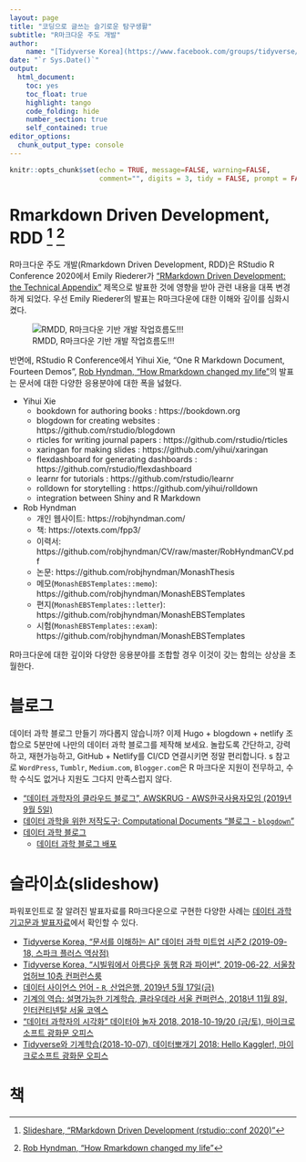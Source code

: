 ```yaml
---
layout: page
title: "코딩으로 글쓰는 슬기로운 탐구생활"
subtitle: "R마크다운 주도 개발"
author:
    name: "[Tidyverse Korea](https://www.facebook.com/groups/tidyverse/)"
date: "`r Sys.Date()`"
output:
  html_document: 
    toc: yes
    toc_float: true
    highlight: tango
    code_folding: hide
    number_section: true
    self_contained: true
editor_options: 
  chunk_output_type: console
---
```


```r
knitr::opts_chunk$set(echo = TRUE, message=FALSE, warning=FALSE,
                      comment="", digits = 3, tidy = FALSE, prompt = FALSE, fig.align = 'center')

```

# Rmarkdown Driven Development, RDD [^RDD] [^time-series] {#RDD}

[^RDD]: [Slideshare, "RMarkdown Driven Development (rstudio::conf 2020)"](https://www.slideshare.net/EmilyRiederer/rmarkdown-driven-development-rstudioconf-2020)

[^time-series]: [Rob Hyndman, "How Rmarkdown changed my life"](https://robjhyndman.com/seminars/rmarkdown/)

R마크다운 주도 개발(Rmarkdown Driven Development, RDD)은 RStudio R Conference 2020에서 Emily Riederer가 ["RMarkdown Driven Development: the Technical Appendix"](https://emilyriederer.netlify.com/post/rmddd-tech-appendix/) 제목으로 발표한 것에 영향을 받아 관련 내용을 대폭 변경하게 되었다. 우선 Emily Riederer의 발표는 R마크다운에 대한 이해와 깊이를 심화시켰다.

![RMDD, R마크다운 기반 개발 작업흐름도!!!](fig/rmdd-tech-appendix.png)

반면에, RStudio R Conference에서 Yihui Xie, "One R Markdown Document, Fourteen Demos", [Rob Hyndman, "How Rmarkdown changed my life"](https://github.com/robjhyndman/Rmarkdown2020)의 발표는 문서에 대한 다양한 응용분야에 대한 폭을 넗혔다.

- Yihui Xie 
    - bookdown for authoring books : https://bookdown.org
    - blogdown for creating websites : https://github.com/rstudio/blogdown
    - rticles for writing journal papers : https://github.com/rstudio/rticles
    - xaringan for making slides : https://github.com/yihui/xaringan
    - flexdashboard for generating dashboards : https://github.com/rstudio/flexdashboard
    - learnr for tutorials : https://github.com/rstudio/learnr
    - rolldown for storytelling : https://github.com/yihui/rolldown
    - integration between Shiny and R Markdown
- Rob Hyndman
    - 개인 웹사이트: https://robjhyndman.com/
    - 책: https://otexts.com/fpp3/
    - 이력서: https://github.com/robjhyndman/CV/raw/master/RobHyndmanCV.pdf
    - 논문: https://github.com/robjhyndman/MonashThesis
    - 메모(`MonashEBSTemplates::memo`): https://github.com/robjhyndman/MonashEBSTemplates
    - 편지(`MonashEBSTemplates::letter`): https://github.com/robjhyndman/MonashEBSTemplates
    - 시험(`MonashEBSTemplates::exam`): https://github.com/robjhyndman/MonashEBSTemplates

R마크다운에 대한 깊이와 다양한 응용분야를 조합할 경우 이것이 갖는 함의는 상상을 초월한다.

# 블로그 {#rmarkdown-blog}

데이터 과학 블로그 만들기 까다롭지 않습니까? 이제 Hugo + blogdown + netlify 조합으로 5분만에 나만의 데이터 과학 블로그를 제작해 보세요. 놀랍도록 간단하고, 강력하고, 재현가능하고, GitHub + Netlify를 CI/CD 연결시키면 정말 편리합니다.
s
참고로 `WordPress`, `Tumblr`, `Medium.com`, `Blogger.com`은 R 마크다운 지원이 전무하고, 수학 수식도 없거나 지원도 그다지 만족스럽지 않다.

- ["데이터 과학자의 클라우드 블로그", AWSKRUG - AWS한국사용자모임 (2019년 9월 5일)](https://statkclee.github.io/ds-authoring/ds-blog-aws-cloud.html)
- [데이터 과학을 위한 저작도구: Computational Documents "블로그 - `blogdown`"](https://statkclee.github.io/comp_document/ds-blogdown.html)
- [데이터 과학 블로그](http://xwmooc.netlify.com/)
    - [데이터 과학 블로그 배포](http://xwmooc.netlify.com/2017/09/15/%EB%8D%B0%EC%9D%B4%ED%84%B0-%EA%B3%BC%ED%95%99-%EB%B8%94%EB%A1%9C%EA%B7%B8-%EB%B0%B0%ED%8F%AC/)
    
# 슬라이쇼(slideshow) {#rmarkdown-slideshow}

파워포인트로 잘 알려진 발표자료를 R마크다운으로 구현한 다양한 사례는 [데이터 과학 기고문과 발표자료](https://statkclee.github.io/ds-authoring/)에서 확인할 수 있다.

- [Tidyverse Korea, "문서를 이해하는 AI" 데이터 과학 미트업 시즌2 (2019-09-18, 스파크 플러스 역삼점)](https://statkclee.github.io/ds-authoring/ds-document-ai.html)
- [Tidyverse Korea, "시빌워에서 아름다운 동행 R과 파이썬", 2019-06-22, 서울창업허브 10층 컨퍼런스룸](https://statkclee.github.io/ds-authoring/ds-dataroom.html)
- [데이터 사이언스 언어 - `R`, 산업은행, 2019년 5월 17일(금)](https://statkclee.github.io/ds-authoring/ds-db-20190517.html)
- [기계의 역습: 설명가능한 기계학습, 클라우데라 서울 컨퍼런스, 2018년 11월 8일, 인터컨티넨탈 서울 코엑스](https://statkclee.github.io/ds-authoring/ds_explainable_machine_learning_2018.html)
- [“데이터 과학자의 시각화” 데이터야 놀자 2018, 2018-10-19/20 (금/토), 마이크로소프트 광화문 오피스](https://statkclee.github.io/ds-authoring/ds_data_scientist_visualization.html)
- [Tidyverse와 기계학습(2018-10-07), 데이터뽀개기 2018: Hello Kaggler!, 마이크로소프트 광화문 오피스](https://statkclee.github.io/ds-authoring/machine_learning_tidyverse_20181007.html)

# 책 {#rmarkdown-book}



    